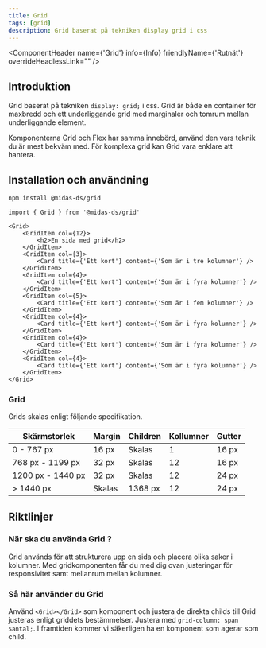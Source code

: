```yaml
---
title: Grid
tags: [grid]
description: Grid baserat på tekniken display grid i css
---
```



<ComponentHeader name={'Grid'} info={Info} friendlyName={'Rutnät'} overrideHeadlessLink="" />

## Introduktion

Grid baserat på tekniken ```display: grid;``` i css. Grid är både en container för maxbredd och ett underliggande grid med marginaler och tomrum mellan underliggande element.

Komponenterna Grid och Flex har samma innebörd, använd den vars teknik du är mest bekväm med. För komplexa grid kan Grid vara enklare att hantera.

## Installation och användning

```bash npm2yarn
npm install @midas-ds/grid
```

```tsx
import { Grid } from '@midas-ds/grid'
```


```tsx live
<Grid>
    <GridItem col={12}>
        <h2>En sida med grid</h2>
    </GridItem>
    <GridItem col={3}>
        <Card title={'Ett kort'} content={'Som är i tre kolumner'} />
    </GridItem>
    <GridItem col={4}>
        <Card title={'Ett kort'} content={'Som är i fyra kolumner'} />
    </GridItem>
    <GridItem col={5}>
        <Card title={'Ett kort'} content={'Som är i fem kolumner'} />
    </GridItem>
    <GridItem col={4}>
        <Card title={'Ett kort'} content={'Som är i fyra kolumner'} />
    </GridItem>
    <GridItem col={4}>
        <Card title={'Ett kort'} content={'Som är i fyra kolumner'} />
    </GridItem>
    <GridItem col={4}>
        <Card title={'Ett kort'} content={'Som är i fyra kolumner'} />
    </GridItem>
</Grid>
```

### Grid

Grids skalas enligt följande specifikation.

| Skärmstorlek        | Margin  | Children  | Kollumner | Gutter |
| ---                 | ---     | ---       | ---       | ---    |
| 0 - 767 px          | 16 px   | Skalas    | 1         | 16 px  |
| 768 px - 1199 px    | 32 px   | Skalas    | 12        | 16 px  |
| 1200 px - 1440 px   | 32 px   | Skalas    | 12        | 24 px  |
| > 1440 px           | Skalas  | 1368 px   | 12        | 24 px  |



## Riktlinjer

### När ska du använda Grid ?

Grid används för att strukturera upp en sida och placera olika saker i kolumner. Med gridkomponenten får du med dig ovan justeringar för responsivitet samt mellanrum mellan kolumner. 

### Så här använder du Grid

Använd `<Grid></Grid>` som komponent och justera de direkta childs till Grid justeras enligt griddets bestämmelser. Justera med ```grid-column: span $antal;```. I framtiden kommer vi säkerligen ha en komponent som agerar som child. 